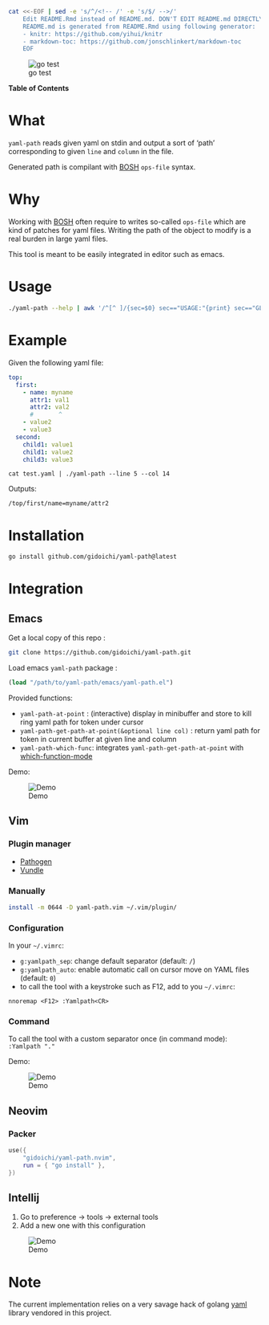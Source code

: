 ```sh
cat <<-EOF | sed -e 's/^/<!-- /' -e 's/$/ -->/'
	Edit README.Rmd instead of README.md. DON'T EDIT README.md DIRECTLY.
	README.md is generated from README.Rmd using following generator:
	- knitr: https://github.com/yihui/knitr
	- markdown-toc: https://github.com/jonschlinkert/markdown-toc
	EOF
```

![go test](https://github.com/gidoichi/yaml-path/actions/workflows/go.yml/badge.svg?branch=main)

**Table of Contents**

<!-- toc -->

# What

`yaml-path` reads given yaml on stdin and output a sort of 'path' corresponding
to given `line` and `column` in the file.

Generated path is compilant with [BOSH](https://bosh.io/docs/cli-v2/) `ops-file`
syntax.

# Why

Working with [BOSH](https://bosh.io/docs/cli-v2/) often require to writes
so-called `ops-file` which are kind of patches for yaml files. Writing the path
of the object to modify is a real burden in large yaml files.

This tool is meant to be easily integrated in editor such as emacs.

# Usage

```sh
./yaml-path --help | awk '/^[^ ]/{sec=$0} sec=="USAGE:"{print} sec=="GLOBAL OPTIONS:"{print}' | sed 's/^ *$//'
```

# Example

Given the following yaml file:

```yaml
top:
  first:
    - name: myname
      attr1: val1
      attr2: val2
      #       ^
    - value2
    - value3
  second:
    child1: value1
    child1: value2
    child3: value3
```

`cat test.yaml | ./yaml-path --line 5 --col 14`

Outputs:

```
/top/first/name=myname/attr2
```

# Installation

```bash
go install github.com/gidoichi/yaml-path@latest
```

# Integration

## Emacs

Get a local copy of this repo :

```bash
git clone https://github.com/gidoichi/yaml-path.git
```

Load emacs `yaml-path` package :

```lisp
(load "/path/to/yaml-path/emacs/yaml-path.el")
```

Provided functions:

- `yaml-path-at-point` : (interactive) display in minibuffer and store to kill
  ring yaml path for token under cursor
- `yaml-path-get-path-at-point(&optional line col)` : return yaml path for token
  in current buffer at given line and column
- `yaml-path-which-func`: integrates `yaml-path-get-path-at-point` with
  [which-function-mode](https://www.emacswiki.org/emacs/WhichFuncMode)

Demo:

![Demo](./doc/demo-emacs.gif)

## Vim

### Plugin manager

- [Pathogen](https://github.com/tpope/vim-pathogen)
- [Vundle](https://github.com/VundleVim/Vundle.vim)

### Manually

```bash
install -m 0644 -D yaml-path.vim ~/.vim/plugin/
```

### Configuration

In your `~/.vimrc`:

- `g:yamlpath_sep`: change default separator (default: `/`)
- `g:yamlpath_auto`: enable automatic call on cursor move on YAML files
  (default: `0`)
- to call the tool with a keystroke such as F12, add to you `~/.vimrc`:

```
nnoremap <F12> :Yamlpath<CR>
```
### Command

To call the tool with a custom separator once (in command mode): `:Yamlpath "."`

Demo:

![Demo](./doc/demo-vim.gif)


## Neovim

### Packer

```lua
use({
    "gidoichi/yaml-path.nvim",
    run = { "go install" },
})
```

## Intellij

1. Go to preference -> tools -> external tools
2. Add a new one with this configuration

![Demo](./doc/config-intellij.png)

# Note

The current implementation relies on a very savage hack of golang
[yaml](https://github.com/go-yaml/yaml) library vendored in this project.
